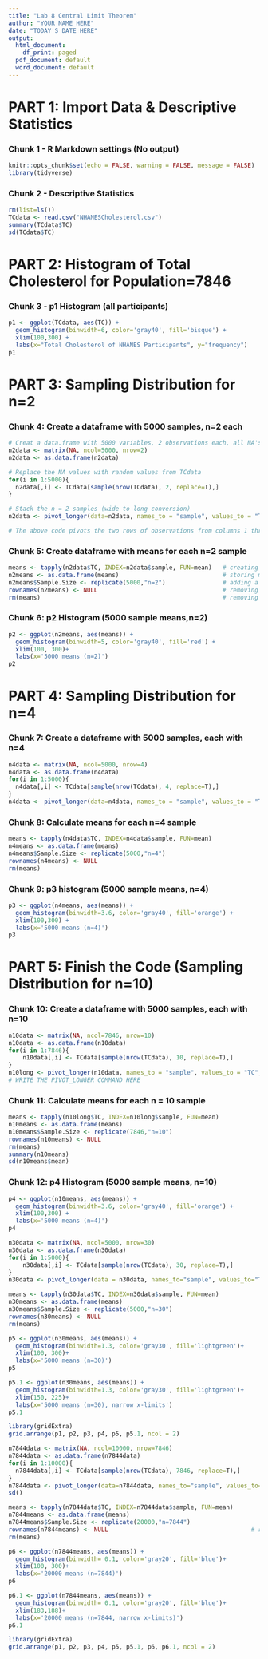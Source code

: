 ```yaml
---
title: "Lab 8 Central Limit Theorem"
author: "YOUR NAME HERE"
date: "TODAY'S DATE HERE"
output:
  html_document:
    df_print: paged
  pdf_document: default
  word_document: default
---
```


# **PART 1: Import Data & Descriptive Statistics**
### Chunk 1 - R Markdown settings (No output)
```r
knitr::opts_chunk$set(echo = FALSE, warning = FALSE, message = FALSE)
library(tidyverse)
```

### Chunk 2 - Descriptive Statistics
```r
rm(list=ls())
TCdata <- read.csv("NHANESCholesterol.csv")
summary(TCdata$TC)
sd(TCdata$TC)
```

# **PART 2: Histogram of Total Cholesterol for Population=7846**
### Chunk 3 - p1 Histogram (all participants)
```r
p1 <- ggplot(TCdata, aes(TC)) + 
  geom_histogram(binwidth=6, color='gray40', fill='bisque') +
  xlim(100,300) +
  labs(x="Total Cholesterol of NHANES Participants", y="frequency")
p1
```



# **PART 3: Sampling Distribution for n=2**
### Chunk 4: Create a dataframe with 5000 samples, n=2 each
```r
# Creat a data.frame with 5000 variables, 2 observations each, all NA's 
n2data <- matrix(NA, ncol=5000, nrow=2)
n2data <- as.data.frame(n2data)

# Replace the NA values with random values from TCdata
for(i in 1:5000){
  n2data[,i] <- TCdata[sample(nrow(TCdata), 2, replace=T),]
}

# Stack the n = 2 samples (wide to long conversion)
n2data <- pivot_longer(data=n2data, names_to = "sample", values_to = "TC", cols=1:5000) 

# The above code pivots the two rows of observations from columns 1 through 5000 of the n2data data frame.The values are stacked into a column called "TC" and are indexed by another new column called "sample" that contains the column names from the previous version of the n2data data frame. Because we didn't create unique names for all 5000 samples, R automatically named the columns V1, V2, V3..., etc. Because we won't need the wide format of n2data, we save over it with the long version created with the pivot_longer command.
```

### Chunk 5: Create dataframe with means for each n=2 sample
```r
means <- tapply(n2data$TC, INDEX=n2data$sample, FUN=mean)   # creating a means vector
n2means <- as.data.frame(means)                             # storing means in dataframe
n2means$Sample.Size <- replicate(5000,"n=2")                # adding a Sample Size variable
rownames(n2means) <- NULL                                   # removing the rownames
rm(means)                                                   # removing the means vector
```

### Chunk 6: p2 Histogram (5000 sample means,n=2)
```r
p2 <- ggplot(n2means, aes(means)) +
  geom_histogram(binwidth=5, color='gray40', fill='red') +
  xlim(100, 300)+
  labs(x='5000 means (n=2)')
p2
```


# **PART 4: Sampling Distribution for n=4**
### Chunk 7: Create a dataframe with 5000 samples, each with n=4
```r
n4data <- matrix(NA, ncol=5000, nrow=4)
n4data <- as.data.frame(n4data)
for(i in 1:5000){
  n4data[,i] <- TCdata[sample(nrow(TCdata), 4, replace=T),]
}
n4data <- pivot_longer(data=n4data, names_to = "sample", values_to = "TC", cols =  1:5000)
```


### Chunk 8: Calculate means for each n=4 sample
```r
means <- tapply(n4data$TC, INDEX=n4data$sample, FUN=mean)
n4means <- as.data.frame(means)
n4means$Sample.Size <- replicate(5000,"n=4")                     
rownames(n4means) <- NULL 
rm(means)
```

### Chunk 9: p3 histogram (5000 sample means, n=4)
```r
p3 <- ggplot(n4means, aes(means)) +
  geom_histogram(binwidth=3.6, color='gray40', fill='orange') +
  xlim(100,300) +
  labs(x='5000 means (n=4)')
p3
```


# **PART 5: Finish the Code (Sampling Distribution for n=10)**
### Chunk 10: Create a dataframe with 5000 samples, each with n=10
```r
n10data <- matrix(NA, ncol=7846, nrow=10)
n10data <- as.data.frame(n10data)
for(i in 1:7846){
    n10data[,i] <- TCdata[sample(nrow(TCdata), 10, replace=T),]
}
n10long <- pivot_longer(n10data, names_to = "sample", values_to = "TC", cols = 1:7846)
# WRITE THE PIVOT_LONGER COMMAND HERE
```

### Chunk 11: Calculate means for each n = 10 sample
```r
means <- tapply(n10long$TC, INDEX=n10long$sample, FUN=mean)
n10means <- as.data.frame(means)
n10means$Sample.Size <- replicate(7846,"n=10")                     
rownames(n10means) <- NULL
rm(means)
summary(n10means)
sd(n10means$mean)

```

### Chunk 12: p4 Histogram (5000 sample means, n=10)
```r
p4 <- ggplot(n10means, aes(means)) +
  geom_histogram(binwidth=3.6, color='gray40', fill='orange') +
  xlim(100,300) +
  labs(x='5000 means (n=4)')
p4
```


<!-- # **PART 6: Sampling Distribution of n=30** -->
<!-- ### Chunk 13: Create a dataframe with 5000 samples, each with n=30 -->
```r
n30data <- matrix(NA, ncol=5000, nrow=30)
n30data <- as.data.frame(n30data)
for(i in 1:5000){
    n30data[,i] <- TCdata[sample(nrow(TCdata), 30, replace=T),]
}
n30data <- pivot_longer(data = n30data, names_to="sample", values_to="TC", cols=1:5000)
```

<!-- ### Chunk 14: Calculate means for each n = 30 sample -->
```r
means <- tapply(n30data$TC, INDEX=n30data$sample, FUN=mean)
n30means <- as.data.frame(means)
n30means$Sample.Size <- replicate(5000,"n=30")                     
rownames(n30means) <- NULL
rm(means)
```

<!-- ### Chunk 15: p5 Histogram (5000 sample means, n=30) -->
```r
p5 <- ggplot(n30means, aes(means)) +
  geom_histogram(binwidth=1.3, color='gray30', fill='lightgreen')+
  xlim(100, 300)+
  labs(x='5000 means (n=30)')
p5
```

<!-- ### Chunk 16: p5.1 Same histogram as p5, but with narrow x-limits -->
```r
p5.1 <- ggplot(n30means, aes(means)) +
  geom_histogram(binwidth=1.3, color='gray30', fill='lightgreen')+
  xlim(150, 225)+
  labs(x='5000 means (n=30), narrow x-limits')
p5.1
```

<!-- # Plot 6 Histograms in a Grid. -->
<!-- ### Chunk 17 -->
```r
library(gridExtra)
grid.arrange(p1, p2, p3, p4, p5, p5.1, ncol = 2)  
```


<!-- # **PART 7: Sampling Distribution for n=7844 (20,000 Sample Means)** -->
<!-- ### Chunk 18: Create a dataframe with 20000 samples of n=7844 each -->
```r
n7844data <- matrix(NA, ncol=10000, nrow=7846)
n7844data <- as.data.frame(n7844data)
for(i in 1:10000){
  n7844data[,i] <- TCdata[sample(nrow(TCdata), 7846, replace=T),]
}
n7844data <- pivot_longer(data=n7844data, names_to="sample", values_to="TC", cols=1:10000)
sd()
```


<!-- ### Chunk 19: Calculate means for each n=7844 sample -->
```r
means <- tapply(n7844data$TC, INDEX=n7844data$sample, FUN=mean)
n7844means <- as.data.frame(means)
n7844means$Sample.Size <- replicate(20000,"n=7844")                     # adding a Sample Size variable
rownames(n7844means) <- NULL                                        # removing the meaningless rownames
rm(means)
```

<!-- ### Chunk 20: p6 Histogram (20,000 samples, n=7844) -->
```r
p6 <- ggplot(n7844means, aes(means)) +
  geom_histogram(binwidth= 0.1, color='gray20', fill='blue')+
  xlim(100, 300)+
  labs(x='20000 means (n=7844)')
p6
```

<!-- ### Chunk 21: p7 Histogram (20,000 samples, n=7846, narrow x-axis limits) -->
```r
p6.1 <- ggplot(n7844means, aes(means)) +
  geom_histogram(binwidth= 0.1, color='gray20', fill='blue')+
  xlim(183,188)+
  labs(x='20000 means (n=7844, narrow x-limits)')
p6.1
```

<!-- # **PART 8: Plotting all 8 Histograms in a Grid** -->
<!-- ### Chunk 22 -->
```r
library(gridExtra)
grid.arrange(p1, p2, p3, p4, p5, p5.1, p6, p6.1, ncol = 2)
```

